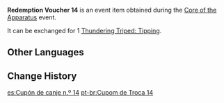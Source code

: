 {{Item Infobox
|id           = 101880
|image        = Item Redemption Voucher 14.png
|type         = Event Items
|group        = Redemption Vouchers
|description  = Used to redeem [[Thundering Triped: Tipping]]
|source1      = [[Core of the Apparatus]] Event
|event        = Core of the Apparatus
}}
'''Redemption Voucher 14''' is an event item obtained during the [[Core of the Apparatus]] event.

It can be exchanged for 1 [[Thundering Triped: Tipping]].

==Other Languages==
{{Other Languages
|default_hidden = 1
|en      = Redemption Voucher 14
|zhs     = 兑换券14号
|zhs_rm  = Duìhuàn-quàn Shísì Hào
|zht     = 兌換券14號
|zht_rm  = Duìhuàn-quàn Shísì Hào
|ja      = 引換券14
|ja_rm   = Hikikaeken Juuyon
|ko      = 교환 쿠폰 14호
|ko_rm   = Gyohwan Kupon Sipsaho
|es      = Cupón de canje n.º 14
|fr      = Coupon d'échange 14
|ru      = Купон обмена №14
|th      = คูปองแลกรับหมายเลข 14
|th_rm   = 
|vi      = Phiếu Quà Tặng 14
|de      = Gutschein Nr.14
|id      = Kupon Penukaran 14
|pt      = Cupom de Troca 14
}}

==Change History==
{{Change History|2.7}}

[[es:Cupón de canje n.º 14]]
[[pt-br:Cupom de Troca 14]]